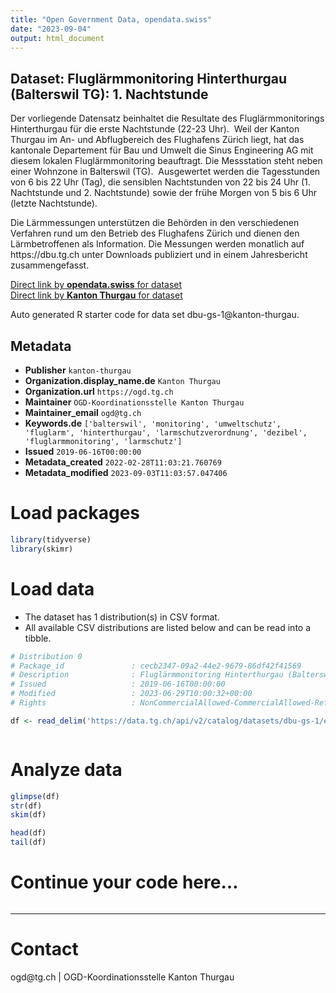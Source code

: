 ```yaml
---
title: "Open Government Data, opendata.swiss"
date: "2023-09-04"
output: html_document
---
```


## Dataset: Fluglärmmonitoring Hinterthurgau (Balterswil TG): 1. Nachtstunde

Der vorliegende Datensatz beinhaltet die Resultate des Fluglärmmonitorings Hinterthurgau für die erste Nachtstunde (22-23 Uhr).  Weil der Kanton Thurgau im An- und Abflugbereich des Flughafens Zürich liegt, hat das kantonale Departement für Bau und Umwelt die Sinus Engineering AG mit diesem lokalen Fluglärmmonitoring beauftragt. Die Messstation steht neben einer Wohnzone in Balterswil (TG). 
Ausgewertet werden die Tagesstunden von 6 bis 22 Uhr (Tag), die sensiblen Nachtstunden von 22 bis 24 Uhr (1. Nachtstunde und 2. Nachtstunde) sowie der frühe Morgen von 5 bis 6 Uhr (letzte Nachtstunde).

Die Lärmmessungen unterstützen die Behörden in den verschiedenen Verfahren rund um den Betrieb des Flughafens Zürich und dienen den Lärmbetroffenen als Information. Die Messungen werden monatlich auf https://dbu.tg.ch unter Downloads publiziert und in einem Jahresbericht
zusammengefasst.

[Direct link by **opendata.swiss** for dataset](https://opendata.swiss/de/dataset/fluglarmmonitoring-hinterthurgau-balterswil-tg-1-nachtstunde)<br>
[Direct link by **Kanton Thurgau** for dataset](https://data.tg.ch/explore/dataset/dbu-gs-1/)

Auto generated R starter code for data set dbu-gs-1@kanton-thurgau.

## Metadata

- **Publisher** `kanton-thurgau`
- **Organization.display_name.de** `Kanton Thurgau`
- **Organization.url** `https://ogd.tg.ch`
- **Maintainer** `OGD-Koordinationsstelle Kanton Thurgau`
- **Maintainer_email** `ogd@tg.ch`
- **Keywords.de** `['balterswil', 'monitoring', 'umweltschutz', 'fluglarm', 'hinterthurgau', 'larmschutzverordnung', 'dezibel', 'fluglarmmonitoring', 'larmschutz']`
- **Issued** `2019-06-16T00:00:00`
- **Metadata_created** `2022-02-28T11:03:21.760769`
- **Metadata_modified** `2023-09-03T11:03:57.047406`


# Load packages

```r

library(tidyverse)
library(skimr)

```

# Load data

-   The dataset has 1 distribution(s) in CSV format.
-   All available CSV distributions are listed below and can be read into a tibble.

```r

# Distribution 0
# Package_id               : cecb2347-09a2-44e2-9679-86df42f41569
# Description              : Fluglärmmonitoring Hinterthurgau (Balterswil TG): 1. Nachtstunde (csv)
# Issued                   : 2019-06-16T00:00:00
# Modified                 : 2023-06-29T10:00:32+00:00
# Rights                   : NonCommercialAllowed-CommercialAllowed-ReferenceRequired

df <- read_delim('https://data.tg.ch/api/v2/catalog/datasets/dbu-gs-1/exports/csv')



```

# Analyze data

```r

glimpse(df)
str(df)
skim(df)

head(df)
tail(df)

```

# Continue your code here...

```r

```

------------------------------------------------------------------------

# Contact

ogd@tg.ch | OGD-Koordinationsstelle Kanton Thurgau
